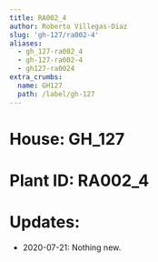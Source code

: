 ```yaml
---
title: RA002_4
author: Roberto Villegas-Diaz
slug: 'gh-127/ra002-4'
aliases:
  - gh_127-ra002_4
  - gh-127-ra002-4
  - gh127-ra0024
extra_crumbs:
  name: GH127
  path: /label/gh-127
---
```


# **House**: GH_127
# **Plant ID**: RA002_4
# **Updates**: 
 - 2020-07-21: Nothing new.

